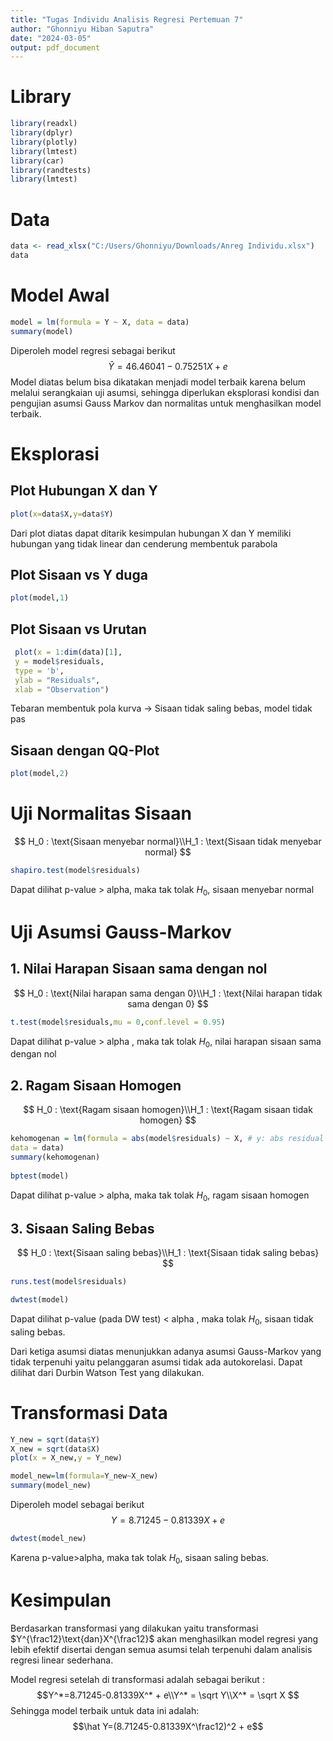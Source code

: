 ---
title: "Tugas Individu Analisis Regresi Pertemuan 7"
author: "Ghonniyu Hiban Saputra"
date: "2024-03-05"
output: pdf_document
---

# Library
```{r}
library(readxl)
library(dplyr)
library(plotly)
library(lmtest)
library(car)
library(randtests)
library(lmtest)
```
# Data
```{r}
data <- read_xlsx("C:/Users/Ghonniyu/Downloads/Anreg Individu.xlsx")
data
```
# Model Awal

```{r}
model = lm(formula = Y ~ X, data = data)
summary(model)
```
Diperoleh model regresi sebagai berikut
$$\hat Y = 46.46041 - 0.75251X +e$$
Model diatas belum bisa dikatakan menjadi model terbaik karena belum melalui serangkaian uji asumsi, sehingga diperlukan eksplorasi kondisi dan pengujian asumsi Gauss Markov dan normalitas untuk menghasilkan model terbaik.

# Eksplorasi
## Plot Hubungan X dan Y
```{r}
plot(x=data$X,y=data$Y)
```
Dari plot diatas dapat ditarik kesimpulan hubungan X dan Y memiliki hubungan yang tidak linear dan cenderung membentuk parabola

## Plot Sisaan vs Y duga
```{r}
plot(model,1)
```
## Plot Sisaan vs Urutan
```{r}
 plot(x = 1:dim(data)[1],
 y = model$residuals,
 type = 'b',
 ylab = "Residuals",
 xlab = "Observation")
```
Tebaran membentuk pola kurva → Sisaan tidak saling bebas, model tidak pas

## Sisaan dengan QQ-Plot
```{r}
plot(model,2)
```
# Uji Normalitas Sisaan
$$
H_0 : \text{Sisaan menyebar normal}\\H_1 : \text{Sisaan tidak menyebar normal}
$$
```{r}
shapiro.test(model$residuals)
```
Dapat dilihat p-value > alpha, maka tak tolak $H_0$, sisaan menyebar normal

# Uji Asumsi Gauss-Markov
##  1. Nilai Harapan Sisaan sama dengan nol
$$
H_0 : \text{Nilai harapan sama dengan 0}\\H_1 : \text{Nilai harapan tidak sama dengan 0}
$$
```{r}
t.test(model$residuals,mu = 0,conf.level = 0.95)
```
Dapat dilihat p-value > alpha , maka tak tolak $H_0$, nilai harapan sisaan sama dengan nol
 
## 2. Ragam Sisaan Homogen
$$
H_0 : \text{Ragam sisaan homogen}\\H_1 : \text{Ragam sisaan tidak homogen}
$$

```{r}
kehomogenan = lm(formula = abs(model$residuals) ~ X, # y: abs residual
data = data)
summary(kehomogenan)
 
bptest(model)
```
Dapat dilihat p-value > alpha, maka tak tolak $H_0$, ragam sisaan homogen

## 3. Sisaan Saling Bebas
$$
H_0 : \text{Sisaan saling bebas}\\H_1 : \text{Sisaan tidak saling bebas}
$$

```{r}
runs.test(model$residuals)
```
```{r}
dwtest(model)
```
Dapat dilihat p-value (pada DW test) < alpha , maka tolak $H_0$, sisaan tidak saling bebas.

Dari ketiga asumsi diatas menunjukkan adanya asumsi Gauss-Markov yang tidak terpenuhi yaitu pelanggaran asumsi tidak ada autokorelasi. Dapat dilihat dari Durbin Watson Test yang dilakukan.

# Transformasi Data
```{r}
Y_new = sqrt(data$Y)
X_new = sqrt(data$X)
plot(x = X_new,y = Y_new)
```
```{r}
model_new=lm(formula=Y_new~X_new)
summary(model_new)
```
Diperoleh model sebagai berikut
$$Y = 8.71245-0.81339X+e$$
```{r}
dwtest(model_new)
```
Karena p-value>alpha, maka tak tolak $H_0$, sisaan saling bebas.

# Kesimpulan

Berdasarkan transformasi yang dilakukan yaitu transformasi $Y^{\frac12}\text{dan}X^{\frac12}$ akan menghasilkan model regresi yang lebih efektif disertai dengan semua asumsi telah terpenuhi dalam analisis regresi linear sederhana.  

Model regresi setelah di transformasi adalah sebagai berikut :
$$Y^*=8.71245-0.81339X^* + e\\Y^* = \sqrt Y\\X^* = \sqrt X $$
Sehingga model terbaik untuk data ini adalah:
$$\hat Y=(8.71245-0.81339X^\frac12)^2 + e$$


